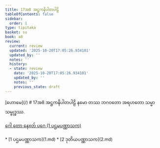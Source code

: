 ```yaml
---
title: 17အ8 အဋ္ဌကနိပါတပါဠိ
tableOfContents: false
sidebar:
  order: 1
type: tipitaka
basket: su
book: a8
review:
  current: review
  updated: '2025-10-20T17:05:26.934101'
  updated_by: ''
  notes: ''
  history:
  - state: review
    date: '2025-10-20T17:05:26.934101'
    updated_by: ''
    notes: ''
    previous_state: draft
---
```



<ReviewStatus review={frontmatter.review} showDetails={true} />

<HypothesisAnnotation frontmatter={frontmatter} />


<Paragraph type="center" book="a8">
[ဟောမေ](/)
</Paragraph>

<Paragraph type="center" book="a8">
# 17အ8 အဋ္ဌကနိပါတပါဠိ
</Paragraph>

<Paragraph number="1" type="center" book="a8">
နမော တဿ ဘဂဝတော အရဟတော သမ္မာသမ္ဗုဒ္ဓဿ.

[ဂေါ တော နေxတ် ပဂေ (1 ပဌမပဏ္ဏာသက)](1.md)



</Paragraph>

<TableOfContents book="a8" section="17">
* [1 ပဌမပဏ္ဏာသက](1.md)
* [2 ဒုတိယပဏ္ဏာသက](2.md)
</TableOfContents>